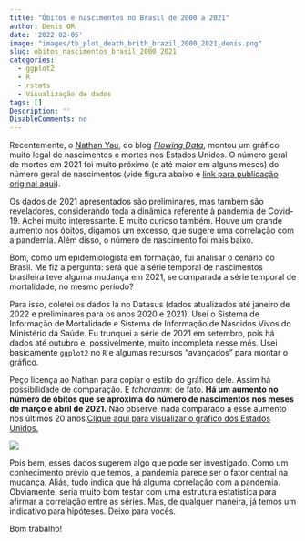 ```yaml
---
title: "Óbitos e nascimentos no Brasil de 2000 a 2021"
author: Denis OR
date: '2022-02-05'
image: "images/tb_plot_death_brith_brazil_2000_2021_denis.png"
slug: obitos_nascimentos_brasil_2000_2021
categories:
  - ggplot2
  - R
  - rstats
  - Visualização de dados
tags: []
Description: ''
DisableComments: no
---
```


Recentemente, o [Nathan Yau](https://twitter.com/flowingdata){target="_blank"}, do blog [*Flowing Data*](https://flowingdata.com/), montou um gráfico muito legal de nascimentos e mortes nos Estados Unidos. O número geral de mortes em 2021 foi muito próximo (e até maior em alguns meses) do número geral de nascimentos (vide figura abaixo e [link para publicação original aqui](https://flowingdata.com/2022/02/03/when-there-were-more-deaths-than-births-in-the-u-s/){target="_blank"}).

Os dados de 2021 apresentados são preliminares, mas também são reveladores, considerando toda a dinâmica referente à pandemia de Covid-19. Achei muito interessante. E muito curioso também. Houve um grande aumento nos óbitos, digamos um excesso, que sugere uma correlação com a pandemia. Além disso, o número de nascimento foi mais baixo.

Bom, como um epidemiologista em formação, fui analisar o cenário do Brasil. Me fiz a pergunta: será que a série temporal de nascimentos brasileira teve alguma mudança em 2021, se comparada a série temporal de mortalidade, no mesmo período?

Para isso, coletei os dados lá no Datasus (dados atualizados até janeiro de 2022 e preliminares para os anos 2020 e 2021). Usei o Sistema de Informação de Mortalidade e Sistema de Informação de Nascidos Vivos do Ministério da Saúde. Eu trunquei a série de 2021 em setembro, pois há dados até outubro e, possivelmente, muito incompleta nesse mês. Usei basicamente `ggplot2` no `R` e algumas recursos "avançados" para montar o gráfico.

Peço licença ao Nathan para copiar o estilo do gráfico dele. Assim há possibilidade de comparação. E *tcharamm*: de fato. **Há um aumento no número de óbitos que se aproxima do número de nascimentos nos meses de março e abril de 2021.** Não observei nada comparado a esse aumento nos últimos 20 anos.[Clique aqui para visualizar o gráfico dos Estados Unidos.](https://pbs.twimg.com/media/FKsBV1hVEAYIbhy?format=jpg&name=4096x4096){target="_blank"}

![](/images/plot_death_brith_brazil_2000_2021_denis.png)

Pois bem, esses dados sugerem algo que pode ser investigado. Como um conhecimento prévio que temos, a pandemia parece ser o fator central na mudança. Aliás, tudo indica que há alguma correlação com a pandemia. Obviamente, seria muito bom testar com uma estrutura estatística para afirmar a correlação entre as séries. Mas, de qualquer maneira, já temos um indicativo para hipóteses. Deixo para vocês.

Bom trabalho!

